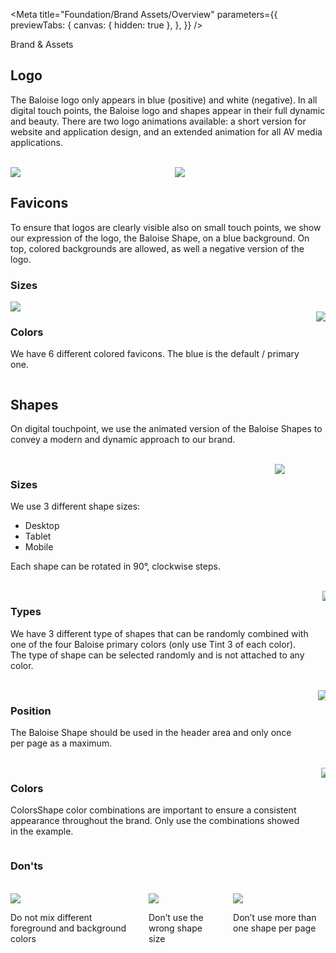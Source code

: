 
<Meta
  title="Foundation/Brand Assets/Overview"
  parameters={{
    previewTabs: {
      canvas: { hidden: true },
    },
  }}
/>

<bal-doc-banner subtitle="Foundation" color="yellow">
  Brand & Assets
</bal-doc-banner>

<bal-doc-lead></bal-doc-lead>

## Logo

The Baloise logo only appears in blue (positive) and white (negative). In all digital touch points,
the Baloise logo and shapes appear in their full dynamic and beauty. There are two logo animations available:
a short version for website and application design, and an extended animation for all AV media applications.


<br />
<div class="columns">
  <div class="column is-6">
    <img src={Logo1} />
  </div>
  <div class="column is-6">
    <img src={Logo2} />
  </div>
</div>

## Favicons

To ensure that logos are clearly visible also on small touch points, we show our expression of the logo,
the Baloise Shape, on a blue background. On top, colored backgrounds are allowed, as well a negative version of the logo.


### Sizes

<img src={FaviconSizes} />

<br />
<div class="columns">
  <div class="column is-4">
    <h3 class="title m-none">Colors</h3>
    <p>We have 6 different colored favicons. The blue is the default / primary one.</p>
  </div>
  <div class="column is-8">
    <img src={FaviconColors} />
  </div>
</div>

## Shapes

On digital touchpoint, we use the animated version of the Baloise Shapes to convey a modern and dynamic approach to our brand.


<br />
<div class="columns">
  <div class="column is-4">
    <h3 class="title m-none">Sizes</h3>
    <p>We use 3 different shape sizes:

- Desktop
- Tablet
- Mobile

Each shape can be rotated in 90°, clockwise steps.

</p>
  </div>
  <div class="column is-8">
    <img src={ShapeSizes} />
  </div>
</div>


<br />
<div class="columns">
  <div class="column is-4">
    <h3 class="title m-none">Types</h3>
    <p>
      We have 3 different type of shapes that can be randomly combined with one of the four Baloise primary colors (only
      use Tint 3 of each color). The type of shape can be selected randomly and is not attached to any color.
    </p>
  </div>
  <div class="column is-8">
    <img src={ShapeTypes} />
  </div>
</div>


<br />
<div class="columns">
  <div class="column is-4">
    <h3 class="title m-none">Position</h3>
    <p>The Baloise Shape should be used in the header area and only once per page as a maximum.</p>
  </div>
  <div class="column is-8">
    <img src={ShapePosition} />
  </div>
</div>


<br />
<div class="columns">
  <div class="column is-4">
    <h3 class="title m-none">Colors</h3>
    <p>
      ColorsShape color combinations are important to ensure a consistent appearance throughout the brand. Only use the
      combinations showed in the example.
    </p>
  </div>
  <div class="column is-8">
    <img src={ShapeColors} />
  </div>
</div>

### Don'ts


<br />
<div class="columns">
  <div class="column is-4">
    <img src={ShapeDoNot1} />
    <p>Do not mix different foreground and background colors</p>
  </div>
  <div class="column is-4">
    <img src={ShapeDoNot2} />
    <p>Don’t use the wrong shape size</p>
  </div>
  <div class="column is-4">
    <img src={ShapeDoNot3} />
    <p>Don’t use more than one shape per page</p>
  </div>
</div>

<bal-doc-github link="/stories/foundation/border-radius/00-overview.stories.mdx"></bal-doc-github>
